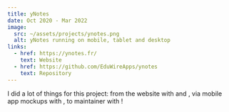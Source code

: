 ```yaml
---
title: yNotes
date: Oct 2020 - Mar 2022
image:
  src: ~/assets/projects/ynotes.png
  alt: yNotes running on mobile, tablet and desktop
links:
  - href: https://ynotes.fr/
    text: Website
  - href: https://github.com/EduWireApps/ynotes
    text: Repository
---
```


I did a lot of things for this project: from the website with <TechPill id="nuxt" />
and <TechPill id="tailwind" />, via mobile app mockups with <TechPill id="figma" />,
to maintainer with <TechPill id="flutter" />!
